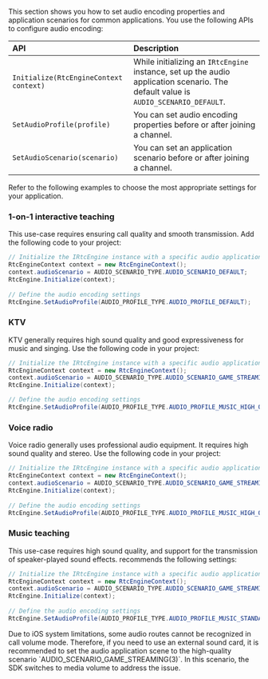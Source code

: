 
<PlatformWrapper platform="unity">

This section shows you how to set audio encoding properties and application scenarios for common applications. You use the following APIs to configure audio encoding:

| API                                    | Description |
|:---------------------------------------|:----------- |
| `Initialize(RtcEngineContext context)` | While initializing  an `IRtcEngine` instance, set up the audio application scenario. The default value is `AUDIO_SCENARIO_DEFAULT`. |
| `SetAudioProfile(profile)`             | You can set audio encoding properties before or after joining a channel. |
| `SetAudioScenario(scenario)`           | You can set an application scenario before or after joining a channel. |

Refer to the following examples to choose the most appropriate settings for your application.

### 1-on-1 interactive teaching
This use-case requires ensuring call quality and smooth transmission. Add the following code to your project:

```csharp
// Initialize the IRtcEngine instance with a specific audio application scenario
RtcEngineContext context = new RtcEngineContext();
context.audioScenario = AUDIO_SCENARIO_TYPE.AUDIO_SCENARIO_DEFAULT;
RtcEngine.Initialize(context);
 
// Define the audio encoding settings
RtcEngine.SetAudioProfile(AUDIO_PROFILE_TYPE.AUDIO_PROFILE_DEFAULT);
```

### KTV
KTV generally requires high sound quality and good expressiveness for music and singing. Use the following code in your project:

```csharp
// Initialize the IRtcEngine instance with a specific audio application scenario
RtcEngineContext context = new RtcEngineContext();
context.audioScenario = AUDIO_SCENARIO_TYPE.AUDIO_SCENARIO_GAME_STREAMING;
RtcEngine.Initialize(context);

// Define the audio encoding settings
RtcEngine.SetAudioProfile(AUDIO_PROFILE_TYPE.AUDIO_PROFILE_MUSIC_HIGH_QUALITY);
```

### Voice radio
Voice radio generally uses professional audio equipment. It requires high sound quality and stereo. Use the following code in your project:


```csharp
// Initialize the IRtcEngine instance with a specific audio application scenario
RtcEngineContext context = new RtcEngineContext();
context.audioScenario = AUDIO_SCENARIO_TYPE.AUDIO_SCENARIO_GAME_STREAMING;
RtcEngine.Initialize(context);
 
// Define the audio encoding settings
RtcEngine.SetAudioProfile(AUDIO_PROFILE_TYPE.AUDIO_PROFILE_MUSIC_HIGH_QUALITY_STEREO);
```
### Music teaching
This use-case requires high sound quality, and support for the transmission of speaker-played sound effects. <Vg k="COMPANY"/> recommends the following settings:

```csharp
// Initialize the IRtcEngine instance with a specific audio application scenario
RtcEngineContext context = new RtcEngineContext();
context.audioScenario = AUDIO_SCENARIO_TYPE.AUDIO_SCENARIO_GAME_STREAMING;
RtcEngine.Initialize(context);
 
// Define the audio encoding settings
RtcEngine.SetAudioProfile(AUDIO_PROFILE_TYPE.AUDIO_PROFILE_MUSIC_STANDARD_STEREO);
```

<Admonition type="info" title="Information">
Due to iOS system limitations, some audio routes cannot be recognized in call volume mode. Therefore, if you need to use an external sound card, it is recommended to set the audio application scene to the high-quality scenario `AUDIO_SCENARIO_GAME_STREAMING(3)`. In this scenario, the SDK switches to media volume to address the issue.
</Admonition>

</PlatformWrapper>
